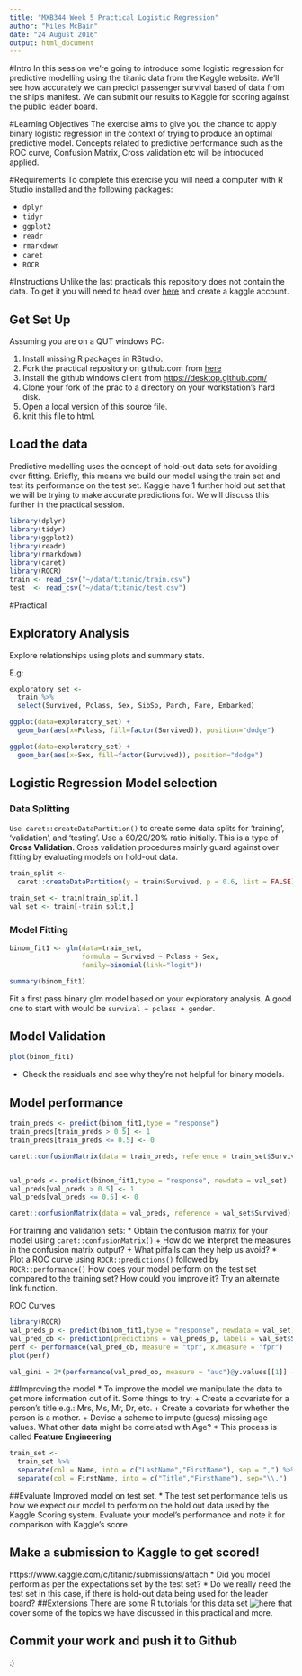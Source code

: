 ```yaml
---
title: "MXB344 Week 5 Practical Logistic Regression"
author: "Miles McBain"
date: "24 August 2016"
output: html_document
---
```


#Intro
In this session we're going to introduce some logistic regression for predictive modelling using the titanic data from the Kaggle website. We'll see how accurately we can predict passenger survival based of data from the ship's manifest. We can submit our results to Kaggle for scoring against the public leader board.

#Learning Objectives
The exercise aims to give you the chance to apply binary logistic regression in the context of trying to produce an optimal predictive model. Concepts related to predictive performance such as the ROC curve, Confusion Matrix, Cross validation etc will be introduced applied.

#Requirements
To complete this exercise you will need a computer with R Studio installed and the following packages:

* `dplyr`
* `tidyr`
* `ggplot2`
* `readr`
* `rmarkdown`
* `caret`
* `ROCR`


#Instructions
Unlike the last practicals this repository does not contain the data. To get it you will need to head over [here](https://www.kaggle.com/c/titanic) and create a kaggle account.

## Get Set Up
Assuming you are on a QUT windows PC:

1. Install missing R packages in RStudio.
2. Fork the practical repository on github.com from [here](https://github.com/MilesMcBain/MXB344_wk5_prac)
3. Install the github windows client from [https://desktop.github.com/](https://desktop.github.com/)
4. Clone your fork of the prac to a directory on your workstation's hard disk.
5. Open a local version of this source file.
7. knit this file to html.



## Load the data
Predictive modelling uses the concept of hold-out data sets for avoiding over fitting. Briefly, this means we build our model using the train set and test its performance on the test set. Kaggle have 1 further hold out set that we will be trying to make accurate predictions for. We will discuss this further in the practical session.

```r

library(dplyr)
library(tidyr)
library(ggplot2)
library(readr)
library(rmarkdown)
library(caret)
library(ROCR)
train <- read_csv("~/data/titanic/train.csv")
test  <- read_csv("~/data/titanic/test.csv")
```
#Practical

## Exploratory Analysis
Explore relationships using plots and summary stats.

E.g:
```r
exploratory_set <-
  train %>%
  select(Survived, Pclass, Sex, SibSp, Parch, Fare, Embarked)

ggplot(data=exploratory_set) + 
  geom_bar(aes(x=Pclass, fill=factor(Survived)), position="dodge")

ggplot(data=exploratory_set) + 
  geom_bar(aes(x=Sex, fill=factor(Survived)), position="dodge")
```

## Logistic Regression Model selection

### Data Splitting
`Use caret::createDataPartition()` to create some data splits for 'training', 'validation', and 'testing'. Use a 60/20/20% ratio initially. This is a type of  **Cross Validation**. Cross validation procedures mainly guard against over fitting by evaluating models on hold-out data. 

```r
train_split <-
  caret::createDataPartition(y = train$Survived, p = 0.6, list = FALSE) 

train_set <- train[train_split,]
val_set <- train[-train_split,]
```


### Model Fitting
```r
binom_fit1 <- glm(data=train_set,
                  formula = Survived ~ Pclass + Sex,
                  family=binomial(link="logit"))

summary(binom_fit1)
```

Fit a first pass binary glm model based on your exploratory analysis. A good one to start with would be `survival ~ pclass + gender`.

## Model Validation
```r
plot(binom_fit1)
```

* Check the residuals and see why they're not helpful for binary models.

## Model performance 

```r
train_preds <- predict(binom_fit1,type = "response")
train_preds[train_preds > 0.5] <- 1
train_preds[train_preds <= 0.5] <- 0

caret::confusionMatrix(data = train_preds, reference = train_set$Survived)


val_preds <- predict(binom_fit1,type = "response", newdata = val_set)
val_preds[val_preds > 0.5] <- 1
val_preds[val_preds <= 0.5] <- 0

caret::confusionMatrix(data = val_preds, reference = val_set$Survived)
```

For training and validation sets:
* Obtain the confusion matrix for your model using `caret::confusionMatrix()`
  + How do we interpret the measures in the confusion matrix output?
  + What pitfalls can they help us avoid?
* Plot a ROC curve using `ROCR::predictions()` followed by `ROCR::performance()`
How does your model perform on the test set compared to the training set? How could you improve it? Try an alternate link function.

ROC Curves
```r
library(ROCR)
val_preds_p <- predict(binom_fit1,type = "response", newdata = val_set)
val_pred_ob <- prediction(predictions = val_preds_p, labels = val_set$Survived)
perf <- performance(val_pred_ob, measure = "tpr", x.measure = "fpr")
plot(perf)

val_gini = 2*(performance(val_pred_ob, measure = "auc")@y.values[[1]] - 0.5)
```


##Improving the model
* To improve the model we manipulate the data to get more information out of it. Some things to try:
    + Create a covariate for a person's title e.g.: Mrs, Ms, Mr, Dr, etc.
    + Create a covariate for whether the person is a mother.
    + Devise a scheme to impute (guess) missing age values. What other data might be correlated with Age?
* This process is called **Feature Engineering**


```r
train_set <-
  train_set %>%
  separate(col = Name, into = c("LastName","FirstName"), sep = ",") %>%
  separate(col = FirstName, into = c("Title","FirstName"), sep="\\.")
```

##Evaluate Improved model on test set.
* The test set performance tells us how we expect our model to perform on the hold out data used by the Kaggle Scoring system. Evaluate your model's performance and note it for comparison with Kaggle's score.

## Make a submission to Kaggle to get scored!
https://www.kaggle.com/c/titanic/submissions/attach
* Did you model perform as per the expectations set by the test set?
* Do we really need the test set in this case, if there is hold-out data being used for the leader board?
##Extensions
There are some R tutorials for this data set ![here](https://www.kaggle.com/c/titanic/details/new-getting-started-with-r) that cover some of the topics we have discussed in this practical and more.

## Commit your work and push it to Github
:)